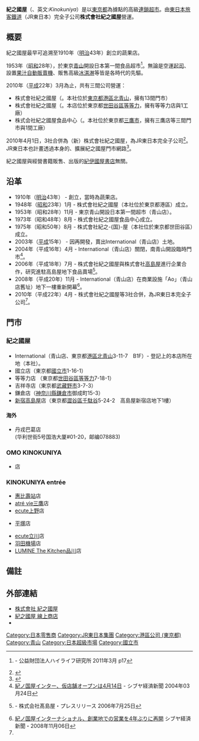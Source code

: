 {{他用
|subject=日本的一家超市
|other=日本的一家書店
|紀伊國屋書店
}}
{{Infobox company
|name = 紀之國屋
|native_name = 株式会社紀ノ國屋
|name_en = KINOKUNIYA CO.,LTD.
|image = [[File:Kinokuniya-International-00.jpg|300px]]
|image_caption = 紀之國屋International<br/>（{{link-ja|Ao (複合商業大樓)|Ao (複合商業ビル)|AO大樓}}、本店所在地）
|type = [[株式會社|株式會社]]
|location = '''本社''' [[東京都|東京都]][[國立市|國立市]]{{link-ja|中 (國立市)|中 (国立市)|中}}1-16-32<ref>JR東日本網站</ref><br/>'''青山分室''' [[港區_(東京都)|港區]][[北青山|北青山]]3-15-7<ref>{{cite web |url=http://www.e-kinokuniya.com/%E5%95%86%E8%AB%87%E6%83%85%E5%A0%B1/ |title=存档副本 |accessdate=2014-10-26 |deadurl=yes |archiveurl=https://web.archive.org/web/20141026150003/http://www.e-kinokuniya.com/%E5%95%86%E8%AB%87%E6%83%85%E5%A0%B1/ |archivedate=2014-10-26 }} 株式会社紀ノ國屋 商談情報</ref>
|foundation = 1948年（[[昭和|昭和]]23年）
|industry = 零售業
|services = 食品製造販售（超市）
|key_people = [[代表取締役|代表取締役]][[社長|社長]] 志村和臣
|capital = 10百萬日圓
|revenue = 124億日圓（2006年3月）
|num_employees = 1140人（2010年4月1日）
|accounting_period = 3月31日
|major_shareholder = [[東日本旅客鐵道|東日本旅客鐵道株式會社]] 100%
|website = http://www.e-kinokuniya.com/
}}
'''紀之國屋'''（{{jpn|j=紀ノ国屋|hg=きのくにや}}、英文:''Kinokuniya''）是以[[東京都|東京都]]為據點的高級[[連鎖店|連鎖]][[超市|超市]]。由[[東日本旅客鐵道|東日本旅客鐵道]]（JR東日本）完全子公司'''株式會社紀之國屋'''營運。

== 概要 ==
紀之國屋最早可追溯至1910年（[[明治|明治]]43年）創立的蔬果店。

1953年（[[昭和|昭和]]28年），於東京[[青山_(東京都港區)|青山]]開設日本第一間食品超市<ref name=”highlife”>{{PDFlink|[http://www.hilife.or.jp/pdf/201001.pdf 研究報告書 これからの都市生活を考えていくための新世代コミュニティの研究]}} - 公益財団法人ハイライフ研究所 2011年3月 p17</ref>。無論是空運[[起司|起司]]、設置[[果汁|果汁]][[自動販賣機|自動販賣機]]、販售高級[[冰淇淋|冰淇淋]]等皆是各時代的先驅。

2010年（[[平成|平成]]22年）3月為止，共有三間公司營運：
* 株式會社紀之國屋（{{jpn|j=株式会社紀ノ'''國'''屋}}。本社位於[[東京都|東京都]][[港區_(東京都)|港區]][[北青山|北青山]]，擁有13間門市）
* 株式會社紀之國屋（{{jpn|j=株式会社紀ノ'''国'''屋}}。本店位於東京都[[世田谷區|世田谷區]][[等等力_(世田谷區)|等等力]]，擁有等等力店與1工廠）
* 株式会社紀之國屋食品中心（{{jpn|j=株式会社紀ノ国屋フードセンター}}。本社位於東京都[[三鷹市|三鷹市]]{{link-ja|下連雀|下連雀}}，擁有三鷹店等三間門市與1間工廠）

2010年4月1日，3社合併為（新）株式會社紀之國屋，為JR東日本完全子公司<ref name="jr">{{Cite web|date=2010-01-26|url=http://www.jreast.co.jp/press/2009/20100112.pdf|title=東日本旅客鉄道株式会社による株式会社紀ノ國屋グループの株式取得について|publisher=[[東日本旅客鐵道|東日本旅客鐵道]]|format=PDF|language=ja|accessdate=2010-01-26|archive-date=2010-02-14|archive-url=https://web.archive.org/web/20100214215300/http://www.jreast.co.jp/press/2009/20100112.pdf|dead-url=no}}</ref>。JR東日本也計畫透過本身的{{link-ja|車站大樓|駅ビル|車站大樓商場}}、{{link-ja|站內商場|駅ナカ}}擴展紀之國屋門市網路<ref>{{cite news|url=http://sankei.jp.msn.com/economy/business/100126/biz1001261628031-n1.htm|title=JR東日本がスーパー「紀ノ国屋」を買収　流通事業に本格参入|work=MSN産経ニュース|publisher=[[產經新聞|產經新聞]]|date=2010-01-26|accessdate=2010-01-26|deadurl=yes|archiveurl=https://web.archive.org/web/20100130000433/http://sankei.jp.msn.com/economy/business/100126/biz1001261628031-n1.htm|archivedate=2010-01-30}}</ref>。

紀之國屋與經營書籍販售、出版的[[紀伊國屋書店|紀伊國屋書店]]無關。

== 沿革 ==
* 1910年（[[明治|明治]]43年） - 創立，當時為蔬果店。
* 1948年（[[昭和|昭和]]23年）1月 - 株式會社紀之國屋（本社位於東京都港區）成立。
* 1953年（昭和28年）11月 - 東京青山開設日本第一間超市（青山店）。
* 1973年（昭和48年）8月 - 株式會社紀之國屋食品中心成立。
* 1975年（昭和50年）8月 - 株式會社紀之-{国}-屋（本社位於東京都世田谷區）成立。
* 2003年（[[平成|平成]]15年） - 因再開發，賣出International（青山店）土地。
* 2004年（平成16年）4月 - International（青山店）關閉，南青山開設臨時門市<ref>[http://www.shibukei.com/headline/1251/ 紀ノ国屋インター、仮店舗オープンは4月14日] {{Wayback|url=http://www.shibukei.com/headline/1251/ |date=20141026151232 }} - シブヤ経済新聞 2004年03月24日</ref>。
* 2006年（平成18年）7月 - 株式會社紀之國屋與株式會社[[高島屋|高島屋]]進行企業合作，研究進駐高島屋地下食品賣場<ref>{{PDFlink|[http://www.takashimaya.co.jp/corp/ir/topics/pdf/1114/060724kinokuni.pdf 紀ノ國屋と髙島屋　包括的業務提携に基本合意]}} - 株式会社髙島屋・プレスリリース 2006年7月25日</ref>。
* 2008年（平成20年）11月 - International（青山店）在商業設施「Ao」（青山店舊址）地下一樓重新開幕<ref>[http://www.shibukei.com/headline/5704/ 紀ノ国屋インターナショナル、創業地での営業を4年ぶりに再開] {{Wayback|url=http://www.shibukei.com/headline/5704/ |date=20141026151145 }} シブヤ経済新聞・2008年11月06日</ref>。
* 2010年（平成22年）4月 - 株式會社紀之國屋等3社合併，為JR東日本完全子公司<ref name="jr"/>。

== 門市 ==
=== 紀之國屋 ===
==== {{JPN}} ====
* International（青山店、東京都[[港區_(東京都)|港區]][[北青山|北青山]]3-11-7　{{link-ja|Ao (複合商業大樓)|Ao (複合商業ビル)|AO大樓}}B1F）- 登記上的本店所在地（本社）。
* 國立店（東京都[[國立市|國立市]]{{link-ja|中 (國立市)|中 (国立市)|中}}1-16-1）
* 等等力店 （東京都[[世田谷區|世田谷區]][[等等力_(世田谷區)|等等力]]7-18-1）
* 吉祥寺店（東京都[[武藏野市|武藏野市]]{{link-ja|吉祥寺本町|吉祥寺本町}}3-7-3）
* 鎌倉店（[[神奈川縣|神奈川縣]][[鎌倉市|鎌倉市]]御成町15-3）
* [[高島屋時代廣場|新宿高島屋]]店（東京都[[澀谷區|澀谷區]][[千駄谷|千駄谷]]5-24-2　高島屋新宿店地下1樓）

==== 海外 ====
* {{SIN}}丹戎巴葛店<br>(华利世街5号国浩大厦#01-20，邮编078883)

=== OMO KINOKUNIYA ===
* {{link-ja|Echika (商業設施)|エチカ (商業施設)|Echika表參道}}店

=== KINOKUNIYA entrée ===
* [[惠比壽站|惠比壽站]]店
* [[三鷹站|atré vie三鷹]]店
* [[上野站|ecute上野]]店
* {{link-ja|LUSCA|ラスカ}}[[平塚站|平塚]]店
* [[ecute|ecute]][[立川站|立川]]店
* [[羽田機場|羽田機場]]店
* [[LUMINE|LUMINE The Kitchen品川]]店

== 備註 ==
{{Reflist}}

== 外部連結 ==
{{DEFAULTSORT:Kinokuniya}}
* [http://www.e-kinokuniya.com/ 株式會社 紀之國屋] {{Wayback|url=http://www.e-kinokuniya.com/ |date=20141026150000 }}
* [http://www.super-kinokuniya.jp/ 紀之國屋 線上商店] {{Wayback|url=http://www.super-kinokuniya.jp/ |date=20141026150609 }}
* {{facebook|Kinokuniya.SuperMarket|株式會社紀之國屋}}
{{JR東日本}}
[[Category:日本零售商|Category:日本零售商]]
[[Category:JR東日本集團|Category:JR東日本集團]]
[[Category:港區公司_(東京都)|Category:港區公司 (東京都)]]
[[Category:青山|Category:青山]]
[[Category:日本超級市場|Category:日本超級市場]]
[[Category:國立市|Category:國立市]]